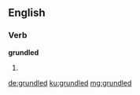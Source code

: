 ==English==

===Verb===
'''grundled'''

# {{en-past of|grundle}}

[[de:grundled]]
[[ku:grundled]]
[[mg:grundled]]